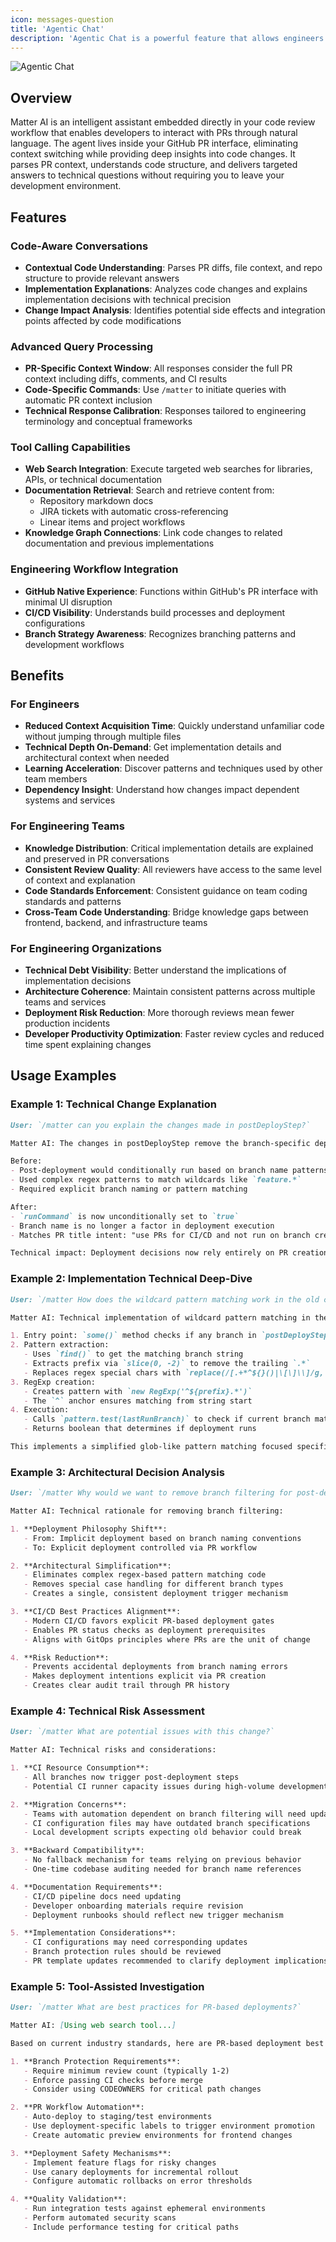 ```yaml
---
icon: messages-question
title: 'Agentic Chat'
description: 'Agentic Chat is a powerful feature that allows engineers to chat with their pull requests using Matter AI.'
---
```


<Frame>
<img src="/images/features/agentic-chat.png" alt="Agentic Chat" />
</Frame>

## Overview

Matter AI is an intelligent assistant embedded directly in your code review workflow that enables developers to interact with PRs through natural language. The agent lives inside your GitHub PR interface, eliminating context switching while providing deep insights into code changes. It parses PR context, understands code structure, and delivers targeted answers to technical questions without requiring you to leave your development environment.

## Features

### Code-Aware Conversations
- **Contextual Code Understanding**: Parses PR diffs, file context, and repo structure to provide relevant answers
- **Implementation Explanations**: Analyzes code changes and explains implementation decisions with technical precision
- **Change Impact Analysis**: Identifies potential side effects and integration points affected by code modifications

### Advanced Query Processing
- **PR-Specific Context Window**: All responses consider the full PR context including diffs, comments, and CI results
- **Code-Specific Commands**: Use `/matter` to initiate queries with automatic PR context inclusion
- **Technical Response Calibration**: Responses tailored to engineering terminology and conceptual frameworks

### Tool Calling Capabilities
- **Web Search Integration**: Execute targeted web searches for libraries, APIs, or technical documentation
- **Documentation Retrieval**: Search and retrieve content from:
  - Repository markdown docs
  - JIRA tickets with automatic cross-referencing
  - Linear items and project workflows
- **Knowledge Graph Connections**: Link code changes to related documentation and previous implementations

### Engineering Workflow Integration
- **GitHub Native Experience**: Functions within GitHub's PR interface with minimal UI disruption
- **CI/CD Visibility**: Understands build processes and deployment configurations
- **Branch Strategy Awareness**: Recognizes branching patterns and development workflows

## Benefits

### For Engineers
- **Reduced Context Acquisition Time**: Quickly understand unfamiliar code without jumping through multiple files
- **Technical Depth On-Demand**: Get implementation details and architectural context when needed
- **Learning Acceleration**: Discover patterns and techniques used by other team members
- **Dependency Insight**: Understand how changes impact dependent systems and services

### For Engineering Teams
- **Knowledge Distribution**: Critical implementation details are explained and preserved in PR conversations
- **Consistent Review Quality**: All reviewers have access to the same level of context and explanation
- **Code Standards Enforcement**: Consistent guidance on team coding standards and patterns
- **Cross-Team Code Understanding**: Bridge knowledge gaps between frontend, backend, and infrastructure teams

### For Engineering Organizations
- **Technical Debt Visibility**: Better understand the implications of implementation decisions
- **Architecture Coherence**: Maintain consistent patterns across multiple teams and services
- **Deployment Risk Reduction**: More thorough reviews mean fewer production incidents
- **Developer Productivity Optimization**: Faster review cycles and reduced time spent explaining changes

## Usage Examples

### Example 1: Technical Change Explanation

```md
User: `/matter can you explain the changes made in postDeployStep?`

Matter AI: The changes in postDeployStep remove the branch-specific deployment filtering logic:

Before:
- Post-deployment would conditionally run based on branch name patterns
- Used complex regex patterns to match wildcards like `feature.*`
- Required explicit branch naming or pattern matching

After:
- `runCommand` is now unconditionally set to `true`
- Branch name is no longer a factor in deployment execution
- Matches PR title intent: "use PRs for CI/CD and not run on branch creation"

Technical impact: Deployment decisions now rely entirely on PR creation rather than branch naming patterns, simplifying the deployment trigger model.
```

### Example 2: Implementation Technical Deep-Dive

```md
User: `/matter How does the wildcard pattern matching work in the old code?`

Matter AI: Technical implementation of wildcard pattern matching in the old code:

1. Entry point: `some()` method checks if any branch in `postDeployStep.branches` ends with `.*`
2. Pattern extraction:
   - Uses `find()` to get the matching branch string
   - Extracts prefix via `slice(0, -2)` to remove the trailing `.*`
   - Replaces regex special chars with `replace(/[.+*^${}()|\[\]\\]/g, '\\$&')`
3. RegExp creation: 
   - Creates pattern with `new RegExp('^${prefix}.*')`
   - The `^` anchor ensures matching from string start
4. Execution: 
   - Calls `pattern.test(lastRunBranch)` to check if current branch matches
   - Returns boolean that determines if deployment runs

This implements a simplified glob-like pattern matching focused specifically on prefix wildcards.
```

### Example 3: Architectural Decision Analysis

```md
User: `/matter Why would we want to remove branch filtering for post-deployment steps?`

Matter AI: Technical rationale for removing branch filtering:

1. **Deployment Philosophy Shift**:
   - From: Implicit deployment based on branch naming conventions
   - To: Explicit deployment controlled via PR workflow

2. **Architectural Simplification**:
   - Eliminates complex regex-based pattern matching code
   - Removes special case handling for different branch types
   - Creates a single, consistent deployment trigger mechanism

3. **CI/CD Best Practices Alignment**:
   - Modern CI/CD favors explicit PR-based deployment gates
   - Enables PR status checks as deployment prerequisites
   - Aligns with GitOps principles where PRs are the unit of change

4. **Risk Reduction**:
   - Prevents accidental deployments from branch naming errors
   - Makes deployment intentions explicit via PR creation
   - Creates clear audit trail through PR history
```

### Example 4: Technical Risk Assessment

```md
User: `/matter What are potential issues with this change?`

Matter AI: Technical risks and considerations:

1. **CI Resource Consumption**:
   - All branches now trigger post-deployment steps
   - Potential CI runner capacity issues during high-volume development

2. **Migration Concerns**:
   - Teams with automation dependent on branch filtering will need updates
   - CI configuration files may have outdated branch specifications
   - Local development scripts expecting old behavior could break

3. **Backward Compatibility**:
   - No fallback mechanism for teams relying on previous behavior
   - One-time codebase auditing needed for branch name references

4. **Documentation Requirements**:
   - CI/CD pipeline docs need updating
   - Developer onboarding materials require revision
   - Deployment runbooks should reflect new trigger mechanism

5. **Implementation Considerations**:
   - CI configurations may need corresponding updates
   - Branch protection rules should be reviewed
   - PR template updates recommended to clarify deployment implications
```

### Example 5: Tool-Assisted Investigation

```md
User: `/matter What are best practices for PR-based deployments?`

Matter AI: [Using web search tool...]

Based on current industry standards, here are PR-based deployment best practices:

1. **Branch Protection Requirements**:
   - Require minimum review count (typically 1-2)
   - Enforce passing CI checks before merge
   - Consider using CODEOWNERS for critical path changes

2. **PR Workflow Automation**:
   - Auto-deploy to staging/test environments
   - Use deployment-specific labels to trigger environment promotion
   - Create automatic preview environments for frontend changes

3. **Deployment Safety Mechanisms**:
   - Implement feature flags for risky changes
   - Use canary deployments for incremental rollout
   - Configure automatic rollbacks on error thresholds

4. **Quality Validation**:
   - Run integration tests against ephemeral environments
   - Perform automated security scans
   - Include performance testing for critical paths

```
